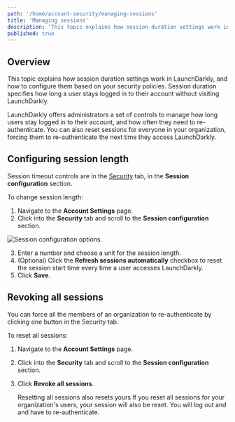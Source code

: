 ```yaml
---
path: '/home/account-security/managing-sessions'
title: 'Managing sessions'
description: 'This topic explains how session duration settings work in LaunchDarkly, and how to configure them. LaunchDarkly offers administrators a set of controls to manage how long users stay logged in to their account, and how often they need to re-authenticate. You can also reset sessions for everyone in your organization.'
published: true
---
```


## Overview

This topic explains how session duration settings work in LaunchDarkly, and how to configure them based on your security policies. Session duration specifies how long a user stays logged in to their account without visiting LaunchDarkly.

LaunchDarkly offers administrators a set of controls to manage how long users stay logged in to their account, and how often they need to re-authenticate. You can also reset sessions for everyone in your organization, forcing them to re-authenticate the next time they access LaunchDarkly.

## Configuring session length

Session timeout controls are in the [Security](https://app.launchdarkly.com/settings/#security) tab, in the **Session configuration** section.

To change session length:

1. Navigate to the **Account Settings** page.
2. Click into the **Security** tab and scroll to the **Session configuration** section.

![Session configuration options.](../../../images/settings-security-session-config.png)

3. Enter a number and choose a unit for the session length.
4. (Optional) Click the **Refresh sessions automatically** checkbox to reset the session start time every time a user accesses LaunchDarkly.
5. Click **Save**.

## Revoking all sessions

You can force all the members of an organization to re-authenticate by clicking one button in the Security tab.

To reset all sessions:

1. Navigate to the **Account Settings** page.
2. Click into the **Security** tab and scroll to the **Session configuration** section.
3. Click **Revoke all sessions**.

   <Callout intent="alert">
     <CalloutTitle>Resetting all sessions also resets yours</CalloutTitle>
     <CalloutDescription>
       If you reset all sessions for your organization's users, your session will also be reset. You will log out and
       and have to re-authenticate.
     </CalloutDescription>
   </Callout>
